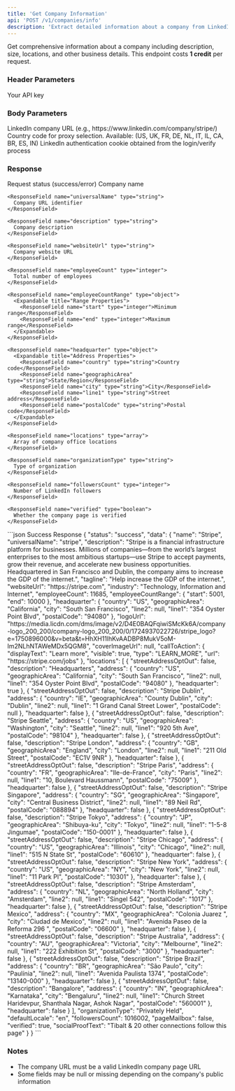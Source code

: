 ```yaml
---
title: 'Get Company Information'
api: 'POST /v1/companies/info'
description: 'Extract detailed information about a company from LinkedIn'
---
```


Get comprehensive information about a company including description, size, locations, and other business details.
<Note>
  This endpoint costs **1 credit** per request.
</Note>
### Header Parameters

<ParamField header="x-api-key" type="string" required>
  Your API key
</ParamField>

### Body Parameters

<ParamField body="company_url" type="string" required>
  LinkedIn company URL (e.g., https://www.linkedin.com/company/stripe/)
</ParamField>
<ParamField body="country" type="string" default="FR">
  Country code for proxy selection. Available: (US, UK, FR, DE, NL, IT, IL, CA, BR, ES, IN)
</ParamField>
<ParamField body="login_token" type="string" required>
  LinkedIn authentication cookie obtained from the login/verify process
</ParamField>

### Response

<ResponseField name="status" type="string">
  Request status (success/error)
</ResponseField>

<ResponseField name="data" type="object">
  <Expandable title="Properties">
    <ResponseField name="name" type="string">
      Company name
    </ResponseField>

    <ResponseField name="universalName" type="string">
      Company URL identifier
    </ResponseField>

    <ResponseField name="description" type="string">
      Company description
    </ResponseField>

    <ResponseField name="websiteUrl" type="string">
      Company website URL
    </ResponseField>

    <ResponseField name="employeeCount" type="integer">
      Total number of employees
    </ResponseField>

    <ResponseField name="employeeCountRange" type="object">
      <Expandable title="Range Properties">
        <ResponseField name="start" type="integer">Minimum range</ResponseField>
        <ResponseField name="end" type="integer">Maximum range</ResponseField>
      </Expandable>
    </ResponseField>

    <ResponseField name="headquarter" type="object">
      <Expandable title="Address Properties">
        <ResponseField name="country" type="string">Country code</ResponseField>
        <ResponseField name="geographicArea" type="string">State/Region</ResponseField>
        <ResponseField name="city" type="string">City</ResponseField>
        <ResponseField name="line1" type="string">Street address</ResponseField>
        <ResponseField name="postalCode" type="string">Postal code</ResponseField>
      </Expandable>
    </ResponseField>

    <ResponseField name="locations" type="array">
      Array of company office locations
    </ResponseField>

    <ResponseField name="organizationType" type="string">
      Type of organization
    </ResponseField>

    <ResponseField name="followersCount" type="integer">
      Number of LinkedIn followers
    </ResponseField>

    <ResponseField name="verified" type="boolean">
      Whether the company page is verified
    </ResponseField>
  </Expandable>
</ResponseField>

<ResponseExample>
```json Success Response
{
  "status": "success",
  "data": {
    "name": "Stripe",
    "universalName": "stripe",
    "description": "Stripe is a financial infrastructure platform for businesses. Millions of companies—from the world’s largest enterprises to the most ambitious startups—use Stripe to accept payments, grow their revenue, and accelerate new business opportunities. Headquartered in San Francisco and Dublin, the company aims to increase the GDP of the internet.",
    "tagline": "Help increase the GDP of the internet.",
    "websiteUrl": "https://stripe.com",
    "industry": "Technology, Information and Internet",
    "employeeCount": 11685,
    "employeeCountRange": {
      "start": 5001,
      "end": 10000
    },
    "headquarter": {
      "country": "US",
      "geographicArea": "California",
      "city": "South San Francisco",
      "line2": null,
      "line1": "354 Oyster Point Blvd",
      "postalCode": "94080"
    },
    "logoUrl": "https://media.licdn.com/dms/image/v2/D4E0BAQFqiwiSMcKk6A/company-logo_200_200/company-logo_200_200/0/1724937022726/stripe_logo?e=1750896000&v=beta&t=HhXH11lhKvAADBP8MukV5oM-Im2NLhNTAWeMDx5QGM8",
    "coverImageUrl": null,
    "callToAction": {
      "displayText": "Learn more",
      "visible": true,
      "type": "LEARN_MORE",
      "url": "https://stripe.com/jobs"
    },
    "locations": [
      {
        "streetAddressOptOut": false,
        "description": "Headquarters",
        "address": {
          "country": "US",
          "geographicArea": "California",
          "city": "South San Francisco",
          "line2": null,
          "line1": "354 Oyster Point Blvd",
          "postalCode": "94080"
        },
        "headquarter": true
      },
      {
        "streetAddressOptOut": false,
        "description": "Stripe Dublin",
        "address": {
          "country": "IE",
          "geographicArea": "County Dublin",
          "city": "Dublin",
          "line2": null,
          "line1": "1 Grand Canal Street Lower",
          "postalCode": null
        },
        "headquarter": false
      },
      {
        "streetAddressOptOut": false,
        "description": "Stripe Seattle",
        "address": {
          "country": "US",
          "geographicArea": "Washington",
          "city": "Seattle",
          "line2": null,
          "line1": "920 5th Ave",
          "postalCode": "98104"
        },
        "headquarter": false
      },
      {
        "streetAddressOptOut": false,
        "description": "Stripe London",
        "address": {
          "country": "GB",
          "geographicArea": "England",
          "city": "London",
          "line2": null,
          "line1": "211 Old Street",
          "postalCode": "EC1V 9NR"
        },
        "headquarter": false
      },
      {
        "streetAddressOptOut": false,
        "description": "Stripe Paris",
        "address": {
          "country": "FR",
          "geographicArea": "Ile-de-France",
          "city": "Paris",
          "line2": null,
          "line1": "10, Boulevard Haussmann",
          "postalCode": "75009"
        },
        "headquarter": false
      },
      {
        "streetAddressOptOut": false,
        "description": "Stripe Singapore",
        "address": {
          "country": "SG",
          "geographicArea": "Singapore",
          "city": "Central Business District",
          "line2": null,
          "line1": "89 Neil Rd",
          "postalCode": "088894"
        },
        "headquarter": false
      },
      {
        "streetAddressOptOut": false,
        "description": "Stripe Tokyo",
        "address": {
          "country": "JP",
          "geographicArea": "Shibuya-ku",
          "city": "Tokyo",
          "line2": null,
          "line1": "1-5-8 Jingumae",
          "postalCode": "150-0001"
        },
        "headquarter": false
      },
      {
        "streetAddressOptOut": false,
        "description": "Stripe Chicago",
        "address": {
          "country": "US",
          "geographicArea": "Illinois",
          "city": "Chicago",
          "line2": null,
          "line1": "515 N State St",
          "postalCode": "60610"
        },
        "headquarter": false
      },
      {
        "streetAddressOptOut": false,
        "description": "Stripe New York",
        "address": {
          "country": "US",
          "geographicArea": "NY",
          "city": "New York",
          "line2": null,
          "line1": "11 Park Pl",
          "postalCode": "10301"
        },
        "headquarter": false
      },
      {
        "streetAddressOptOut": false,
        "description": "Stripe Amsterdam",
        "address": {
          "country": "NL",
          "geographicArea": "North Holland",
          "city": "Amsterdam",
          "line2": null,
          "line1": "Singel 542",
          "postalCode": "1017"
        },
        "headquarter": false
      },
      {
        "streetAddressOptOut": false,
        "description": "Stripe Mexico",
        "address": {
          "country": "MX",
          "geographicArea": "Colonia Juarez ",
          "city": "Ciudad de Mexico",
          "line2": null,
          "line1": "Avenida Paseo de la Reforma 296 ",
          "postalCode": "06600"
        },
        "headquarter": false
      },
      {
        "streetAddressOptOut": false,
        "description": "Stripe Australia",
        "address": {
          "country": "AU",
          "geographicArea": "Victoria",
          "city": "Melbourne",
          "line2": null,
          "line1": "222 Exhibition St",
          "postalCode": "3000"
        },
        "headquarter": false
      },
      {
        "streetAddressOptOut": false,
        "description": "Stripe Brazil",
        "address": {
          "country": "BR",
          "geographicArea": "São Paulo",
          "city": "Paulínia",
          "line2": null,
          "line1": "Avenida Paulista 1374",
          "postalCode": "13140-000"
        },
        "headquarter": false
      },
      {
        "streetAddressOptOut": false,
        "description": "Bangalore",
        "address": {
          "country": "IN",
          "geographicArea": "Karnataka",
          "city": "Bengaluru",
          "line2": null,
          "line1": "Church Street Haridevpur, Shanthala Nagar, Ashok Nagar",
          "postalCode": "560001"
        },
        "headquarter": false
      }
    ],
    "organizationType": "Privately Held",
    "defaultLocale": "en",
    "followersCount": 1016002,
    "pageMailbox": false,
    "verified": true,
    "socialProofText": "Tibalt & 20 other connections follow this page"
  }
}
```

</ResponseExample>


### Notes
- The company URL must be a valid LinkedIn company page URL
- Some fields may be null or missing depending on the company's public information
